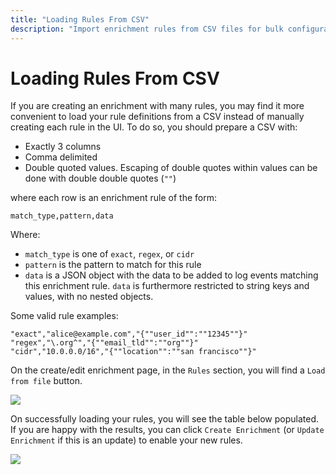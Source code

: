```yaml
---
title: "Loading Rules From CSV"
description: "Import enrichment rules from CSV files for bulk configuration. Create comma-delimited files with match types, patterns, and data for efficient rule management."
---
```


# Loading Rules From CSV

If you are creating an enrichment with many rules, you may find it more convenient to load your rule definitions from a CSV instead of
manually creating each rule in the UI.  To do so, you should prepare a CSV with:

* Exactly 3 columns
* Comma delimited
* Double quoted values.  Escaping of double quotes within values can be done with double double quotes (`""`)

where each row is an enrichment rule of the form:

```
match_type,pattern,data
```

Where:

* `match_type` is one of `exact`, `regex`, or `cidr`
* `pattern` is the pattern to match for this rule
* `data` is a JSON object with the data to be added to log events matching this enrichment rule.  `data` is furthermore restricted to string
keys and values, with no nested objects.

Some valid rule examples:

```
"exact","alice@example.com","{""user_id"":""12345""}"
"regex","\.org^","{""email_tld"":""org""}"
"cidr","10.0.0.0/16","{""location"":""san francisco""}"
```


On the create/edit enrichment page, in the `Rules` section, you will find a `Load from file` button.

<img src="/enrichment-load-from-file.png"/>

On successfully loading your rules, you will see the table below populated.  If you are happy with the results, you can click `Create Enrichment` (or `Update Enrichment` if this is an update) to enable your new rules.

<img src="/enrichment-rules-loaded.png"/>
